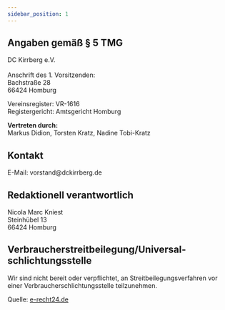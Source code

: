 ```yaml
---
sidebar_position: 1
---
```


<h2>Angaben gem&auml;&szlig; &sect; 5 TMG</h2>
<p>DC Kirrberg e.V. <br /><br />
Anschrift des 1. Vorsitzenden:<br />
Bachstra&szlig;e 28<br />
66424 Homburg</p>

<p>Vereinsregister: VR-1616 <br />
Registergericht: Amtsgericht Homburg</p>

<p><strong>Vertreten durch:</strong><br />
Markus Didion, Torsten Kratz, Nadine Tobi-Kratz</p>

<h2>Kontakt</h2>
<p>E-Mail: vorstand@dckirrberg.de</p>

<h2>Redaktionell verantwortlich</h2>
<p>Nicola Marc Kniest<br />
Steinh&uuml;bel 13<br />
66424 Homburg</p>

<h2>Verbraucher&shy;streit&shy;beilegung/Universal&shy;schlichtungs&shy;stelle</h2>
<p>Wir sind nicht bereit oder verpflichtet, an Streitbeilegungsverfahren vor einer Verbraucherschlichtungsstelle teilzunehmen.</p>

<p>Quelle: <a href="https://www.e-recht24.de">e-recht24.de</a></p>